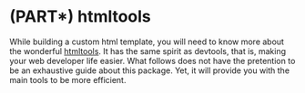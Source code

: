 # (PART\*) htmltools {-}

While building a custom html template, you will need to know more about the wonderful [htmltools](https://github.com/rstudio/htmltools). It has the same spirit as devtools, that is, making your web developer life easier. What follows does not have the pretention to be an exhaustive guide about this package. Yet, it will provide you with the main tools to be more efficient.

